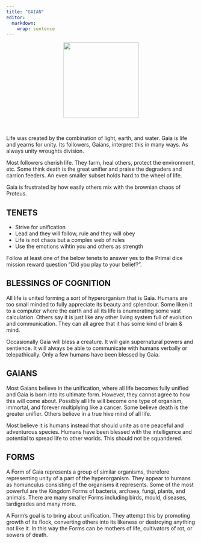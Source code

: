 ```yaml
---
title: "GAIAN"
editor: 
  markdown: 
    wrap: sentence
---
```


<center>
![](images/Gaia.png){style="width:200px"}
</center>

<br>

Life was created by the combination of light, earth, and water. Gaia is life and yearns for unity. Its followers, Gaians, interpret this in many ways. As always unity wroughts division.

Most followers cherish life. They farm, heal others, protect the environment, etc. Some think death is the great unifier and praise the degraders and carrion feeders. An even smaller subset holds hard to the wheel of life.

Gaia is frustrated by how easily others mix with the brownian chaos of Proteus.

## TENETS

- Strive for unification
- Lead and they will follow, rule and they will obey
- Life is not chaos but a complex web of rules
- Use the emotions wihtin you and others as strength

Follow at least one of the below tenets to answer yes to the Primal dice mission reward question "Did you play to your belief?".

## BLESSINGS OF COGNITION

All life is united forming a sort of hyperorganism that is Gaia. Humans are too small minded to fully appreciate its beauty and splendour. Some liken it to a computer where the earth and all its life is enumerating some vast calculation. Others say it is just like any other living system full of evolution and communication. They can all agree that it has some kind of brain & mind.

Occasionally Gaia will bless a creature. It will gain supernatural powers and sentience. It will always be able to communicate with humans verbally or telepathically. Only a few humans have been blessed by Gaia.

## GAIANS

Most Gaians believe in the unification, where all life becomes fully unified and Gaia is born into its ultimate form. However, they cannot agree to how this will come about. Possibly all life will become one type of organism, immortal, and forever multiplying like a cancer. Some believe death is the greater unifier. Others believe in a true hive mind of all life. 

Most believe it is humans instead that should unite as one peaceful and adventurous species. Humans have been blessed with the intelligence and potential to spread life to other worlds. This should not be squandered.

## FORMS

A Form of Gaia represents a group of similar organisms, therefore representing unity of a part of the hyperorganism. They appear to humans as homunculus consisting of the organisms it represents. Some of the most powerful are the Kingdom Forms of bacteria, archaea, fungi, plants, and animals. There are many smaller Forms including birds, mould, diseases, tardigrades and many more. 

A Form’s goal is to bring about unification. They attempt this by promoting growth of its flock, converting others into its likeness or destroying anything not like it. In this way the Forms can be mothers of life, cultivators of rot, or sowers of death.
